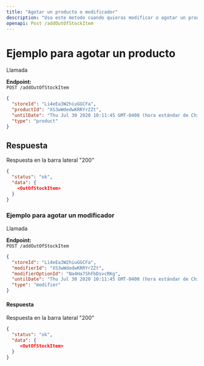 ```yaml
---
title: "Agotar un producto o modificador"
description: "Usa este metodo cuando quieras modificar o agotar un producto"
openapi: Post /addOutOfStockItem
---
```


# Ejemplo para agotar un producto

Llamada

**Endpoint:**  
`POST /addOutOfStockItem`

```json
{
  "storeId": "Li4eEa3W2hiuGGCFa",
  "productId": "XS3wWdedwKRRYrZZt",
  "untilDate": "Thu Jul 30 2020 10:11:45 GMT-0400 (hora estándar de Chile)",
  "type": "product"
}
```

## Respuesta

Respuesta en la barra lateral "200"
```json
{
  "status": "ok",
  "data": {
    <OutOfStockItem>
  }
}
```

### Ejemplo para agotar un modificador

Llamada

**Endpoint:**  
`POST /addOutOfStockItem`

```json
{
  "storeId": "Li4eEa3W2hiuGGCFa",
  "modifierId": "XS3wWdedwKRRYrZZt",
  "modifierOptionId": "Na4Ha7ShFbDsvcRKg",
  "untilDate": "Thu Jul 30 2020 10:11:45 GMT-0400 (hora estándar de Chile)",
  "type": "modifier"
}
```

#### Respuesta

Respuesta en la barra lateral "200"

```json
{
  "status": "ok",
  "data": {
     <OutOfStockItem>
  }
}
```